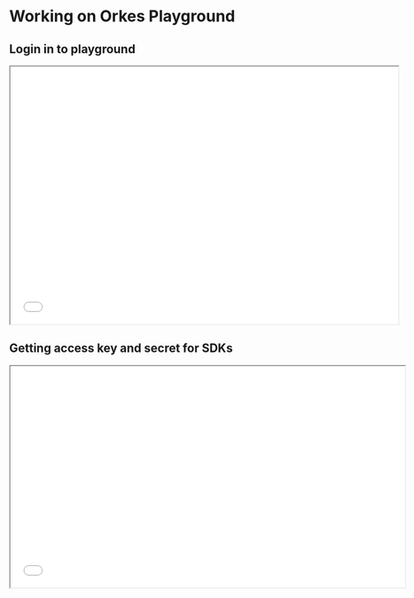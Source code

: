 # Working on Orkes Playground



## Login in to playground

<div className="embed-loom-video">
    <iframe
        width="700px"
        height="465px"
        allow="fullscreen;"
        src={"https://player.vimeo.com/video/813931443?h=9c77d0cbaa"}
    ></iframe>
</div>


## Getting access key and secret for SDKs

<div className="embed-loom-video">
    <iframe
        width="712px"
        height="400px"
        allow="fullscreen;"
        src={"https://www.youtube.com/embed/0BaiLdGu7Lo"}
    ></iframe>
</div>

